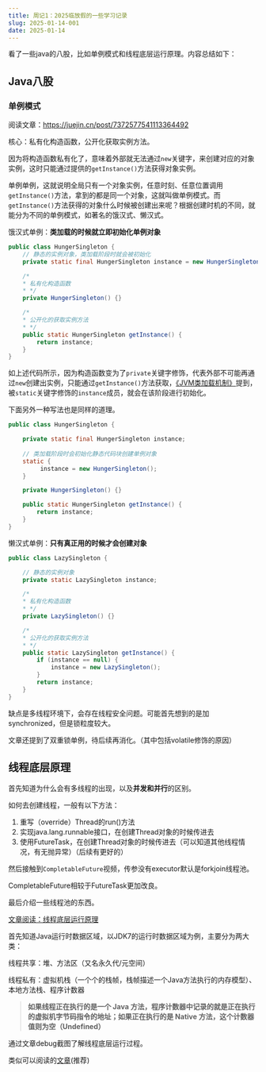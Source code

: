 ```yaml
---
title: 周记1：2025临放假的一些学习记录
slug: 2025-01-14-001
date: 2025-01-14
---
```


看了一些java的八股，比如单例模式和线程底层运行原理。内容总结如下：

## Java八股

### 单例模式

阅读文章：https://juejin.cn/post/7372577541113364492

核心：私有化构造函数，公开化获取实例方法。

因为将构造函数私有化了，意味着外部就无法通过`new`关键字，来创建对应的对象实例，这时只能通过提供的`getInstance()`方法获得对象实例。

单例单例，这就说明全局只有一个对象实例，任意时刻、任意位置调用`getInstance()`方法，拿到的都是同一个对象，这就叫做单例模式。而`getInstance()`方法获得的对象什么时候被创建出来呢？根据创建时机的不同，就能分为不同的单例模式，如著名的饿汉式、懒汉式。

饿汉式单例：**类加载的时候就立即初始化单例对象**

```java
public class HungerSingleton {
    // 静态的实例对象，类加载阶段时就会被初始化
    private static final HungerSingleton instance = new HungerSingleton();

    /*
    * 私有化构造函数
    * */
    private HungerSingleton() {}

    /*
    * 公开化的获取实例方法
    * */
    public static HungerSingleton getInstance() {
        return instance;
    }
}

```

如上述代码所示，因为构造函数变为了`private`关键字修饰，代表外部不可能再通过`new`创建出实例，只能通过`getInstance()`方法获取，[《JVM类加载机制》](https://juejin.cn/post/7057538607828959263#heading-7)提到，被`static`关键字修饰的`instance`成员，就会在该阶段进行初始化。

下面另外一种写法也是同样的道理。

```java
public class HungerSingleton {

    private static final HungerSingleton instance;
    
    // 类加载阶段时会初始化静态代码块创建单例对象
    static {
         instance = new HungerSingleton();
    }

    private HungerSingleton() {}

    public static HungerSingleton getInstance() {
        return instance;
    }
}
```

懒汉式单例：**只有真正用的时候才会创建对象**

```java
public class LazySingleton {

    // 静态的实例对象
    private static LazySingleton instance;

    /*
    * 私有化构造函数
    * */
    private LazySingleton() {}

    /*
    * 公开化的获取实例方法
    * */
    public static LazySingleton getInstance() {
        if (instance == null) {
            instance = new LazySingleton();
        }
        return instance;
    }
}
```

缺点是多线程环境下，会存在线程安全问题。可能首先想到的是加synchronized，但是锁粒度较大。

文章还提到了双重锁单例，待后续再消化。（其中包括volatile修饰的原因）


## 线程底层原理

首先知道为什么会有多线程的出现，以及**并发和并行**的区别。

如何去创建线程，一般有以下方法：

1. 重写（override）Thread的run()方法
2. 实现java.lang.runnable接口，在创建Thread对象的时候传进去
3. 使用FutureTask，在创建Thread对象的时候传进去（可以知道其他线程情况，有无抛异常）（后续有更好的）

然后接触到`CompletableFuture`视频，传参没有executor默认是forkjoin线程池。

CompletableFuture相较于FutureTask更加改良。

最后介绍一些线程池的东西。



[文章阅读：线程底层运行原理](https://cloud.tencent.com/developer/article/1818100)

首先知道Java运行时数据区域，以JDK7的运行时数据区域为例，主要分为两大类：

线程共享：堆、方法区（又名永久代/元空间）

线程私有：虚拟机栈（一个个的栈帧，栈帧描述一个Java方法执行的内存模型）、本地方法栈、程序计数器

> **如果线程正在执行的是一个 Java 方法，程序计数器中记录的就是正在执行的虚拟机字节码指令的地址；如果正在执行的是 Native 方法，这个计数器值则为空（Undefined）**

通过文章debug截图了解线程底层运行过程。

类似可以阅读的[文章](https://www.doc200.com/java/Java%E5%A4%9A%E7%BA%BF%E7%A8%8B/thread-run-theory.html#_1%E3%80%81%E7%BA%BF%E7%A8%8B%E8%BF%90%E8%A1%8C%E5%8E%9F%E7%90%86)(推荐)



